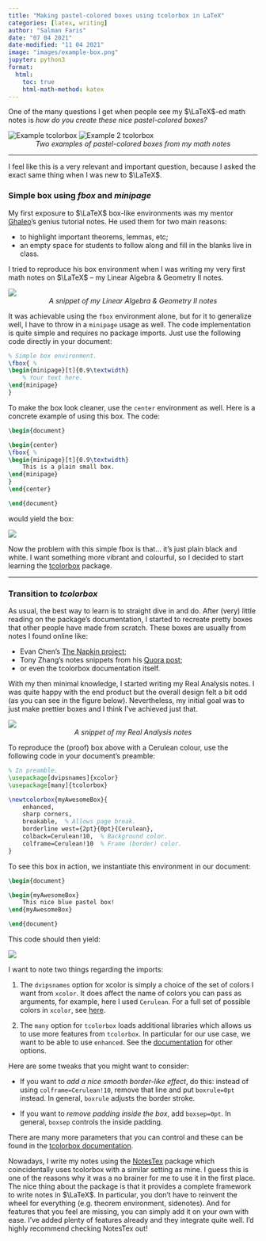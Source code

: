 ```yaml
---
title: "Making pastel-colored boxes using tcolorbox in LaTeX"
categories: [latex, writing]
author: "Salman Faris"
date: "07 04 2021"
date-modified: "11 04 2021"
image: "images/example-box.png"
jupyter: python3
format:
  html:
    toc: true
    html-math-method: katex
---
```


One of the many questions I get when people see my $\LaTeX$-ed math notes is _how do you create these nice pastel-colored boxes?_

![Example tcolorbox](images/example-box.png)
![Example 2 tcolorbox](images/example-box-2.png)
<center>*Two examples of pastel-colored boxes from my math notes*</center>

--- 

I feel like this is a very relevant and important question, because I asked the exact same thing when I was new to $\LaTeX$.


### Simple box using _fbox_ and _minipage_

My first exposure to $\LaTeX$ box-like environments was my mentor [Ghaleo](https://sites.google.com/site/tsoighaleo/)'s genius tutorial notes. He used them for two main reasons:

- to highlight important theorems, lemmas, etc;
- an empty space for students to follow along and fill in the blanks live in class.

I tried to reproduce his box environment when I was writing my very first math notes on $\LaTeX$ – my Linear Algebra & Geometry II notes.

![](images/my-first-box.png)
<center>*A snippet of my Linear Algebra & Geometry II notes*</center>

It was achievable using the `fbox` environment alone, but for it to generalize well, I have to throw in a `minipage` usage as well. The code implementation is quite simple and requires no package imports. Just use the following code directly in your document:

```latex
% Simple box environment.
\fbox{ %
\begin{minipage}[t]{0.9\textwidth}
    % Your text here.
\end{minipage}
}
```

To make the box look cleaner, use the `center` environment as well. Here is a concrete example of using this box. The code:

```latex
\begin{document}

\begin{center}
\fbox{ %
\begin{minipage}[t]{0.9\textwidth}
    This is a plain small box.
\end{minipage}
}
\end{center}

\end{document}
```

would yield the box:

![](images/plain-box.png)

Now the problem with this simple fbox is that... it's just plain black and white. I want something more vibrant and colourful, so I decided to start learning the [tcolorbox](https://ctan.org/pkg/tcolorbox) package.

---

### Transition to _tcolorbox_

As usual, the best way to learn is to straight dive in and do. After (very) little reading on the package's documentation, I started to recreate pretty boxes that other people have made from scratch. These boxes are usually from notes I found online like:

- Evan Chen's [The Napkin project](https://web.evanchen.cc/napkin.html);
- Tony Zhang's notes snippets from his [Quora post](https://www.quora.com/Does-anybody-use-LaTeX-to-take-notes-especially-during-class-If-not-what-do-you-use-especially-when-you-need-to-write-down-equations);
- or even the tcolorbox documentation itself.

With my then minimal knowledge, I started writing my Real Analysis notes. I was quite happy with the end product but the overall design felt a bit odd (as you can see in the figure below). Nevertheless, my initial goal was to just make prettier boxes and I think I've achieved just that.

![](images/my-second-box.png)
<center>*A snippet of my Real Analysis notes*</center>

To reproduce the (proof) box above with a Cerulean colour, use the following code in your document's preamble:

```latex
% In preamble.
\usepackage[dvipsnames]{xcolor}
\usepackage[many]{tcolorbox}

\newtcolorbox{myAwesomeBox}{
    enhanced,
    sharp corners,
    breakable,  % Allows page break.
    borderline west={2pt}{0pt}{Cerulean},
    colback=Cerulean!10,  % Background color.
    colframe=Cerulean!10  % Frame (border) color.
}
```

To see this box in action, we instantiate this environment in our document:

```latex
\begin{document}

\begin{myAwesomeBox}
    This nice blue pastel box!
\end{myAwesomeBox}

\end{document}
```

This code should then yield:

![](images/my-third-box.png)

I want to note two things regarding the imports:

1. The `dvipsnames` option for xcolor is simply a choice of the set of colors I want from `xcolor`. It does affect the name of colors you can pass as arguments, for example, here I used `Cerulean`. For a full set of possible colors in `xcolor`, see [here](https://en.wikibooks.org/wiki/LaTeX/Colors).

2. The `many` option for `tcolorbox` loads additional libraries which allows us to use more features from `tcolorbox`. In particular for our use case, we want to be able to use `enhanced`. See the [documentation](https://mirrors.nxthost.com/ctan/macros/latex/contrib/tcolorbox/tcolorbox.pdf) for other options.

Here are some tweaks that you might want to consider:

- If you want to _add a nice smooth border-like effect_, do this: instead of using `colframe=Cerulean!10`, remove that line and put `boxrule=0pt` instead. In general, `boxrule` adjusts the border stroke.

- If you want to _remove padding inside the box_, add `boxsep=0pt`. In general, `boxsep` controls the inside padding.

There are many more parameters that you can control and these can be found in the [tcolorbox documentation](https://mirrors.nxthost.com/ctan/macros/latex/contrib/tcolorbox/tcolorbox.pdf).

Nowadays, I write my notes using the [NotesTex](https://github.com/Adhumunt/NotesTeX) package which coincidentally uses tcolorbox with a similar setting as mine. I guess this is one of the reasons why it was a no brainer for me to use it in the first place. The nice thing about the package is that it provides a complete framework to write notes in $\LaTeX$. In particular, you don't have to reinvent the wheel for everything (e.g. theorem environment, sidenotes). And for features that you feel are missing, you can simply add it on your own with ease. I've added plenty of features already and they integrate quite well. I'd highly recommend checking NotesTex out!
